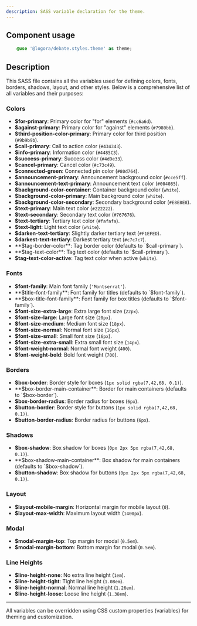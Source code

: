 ```yaml
---
description: SASS variable declaration for the theme.
---
```


## Component usage
```scss
    @use '@logora/debate.styles.theme' as theme;
```

## Description


This SASS file contains all the variables used for defining colors, fonts, borders, shadows, layout, and other styles. Below is a comprehensive list of all variables and their purposes:


### Colors

- **$for-primary**: Primary color for "for" elements (`#cc6a6d`).
- **$against-primary**: Primary color for "against" elements (`#7980bb`).
- **$third-position-color-primary**: Primary color for third position (`#9b9b9b`).
- **$call-primary**: Call to action color (`#434343`).
- **$info-primary**: Information color (`#4485C3`).
- **$success-primary**: Success color (`#4d9e33`).
- **$cancel-primary**: Cancel color (`#c73c49`).
- **$connected-green**: Connected pin color (`#80d764`).
- **$announcement-primary**: Announcement background color (`#cce5ff`).
- **$announcement-text-primary**: Announcement text color (`#004085`).
- **$background-color-container**: Container background color (`white`).
- **$background-color-primary**: Main background color (`white`).
- **$background-color-secondary**: Secondary background color (`#E8E8E8`).
- **$text-primary**: Main text color (`#222222`).
- **$text-secondary**: Secondary text color (`#767676`).
- **$text-tertiary**: Tertiary text color (`#fafafa`).
- **$text-light**: Light text color (`white`).
- **$darken-text-tertiary**: Slightly darker tertiary text (`#F1EFED`).
- **$darkest-text-tertiary**: Darkest tertiary text (`#c7c7c7`).
- **$tag-border-color**: Tag border color (defaults to `$call-primary`).
- **$tag-text-color**: Tag text color (defaults to `$call-primary`).
- **$tag-text-color-active**: Tag text color when active (`white`).

### Fonts

- **$font-family**: Main font family (`'Montserrat'`).
- **$title-font-family**: Font family for titles (defaults to `$font-family`).
- **$box-title-font-family**: Font family for box titles (defaults to `$font-family`).
- **$font-size-extra-large**: Extra large font size (`22px`).
- **$font-size-large**: Large font size (`20px`).
- **$font-size-medium**: Medium font size (`18px`).
- **$font-size-normal**: Normal font size (`16px`).
- **$font-size-small**: Small font size (`16px`).
- **$font-size-extra-small**: Extra small font size (`14px`).
- **$font-weight-normal**: Normal font weight (`400`).
- **$font-weight-bold**: Bold font weight (`700`).

### Borders

- **$box-border**: Border style for boxes (`1px solid rgba(7,42,68, 0.1)`).
- **$box-border-main-container**: Border for main containers (defaults to `$box-border`).
- **$box-border-radius**: Border radius for boxes (`6px`).
- **$button-border**: Border style for buttons (`1px solid rgba(7,42,68, 0.1)`).
- **$button-border-radius**: Border radius for buttons (`6px`).

### Shadows

- **$box-shadow**: Box shadow for boxes (`0px 2px 5px rgba(7,42,68, 0.1)`).
- **$box-shadow-main-container**: Box shadow for main containers (defaults to `$box-shadow`).
- **$button-shadow**: Box shadow for buttons (`0px 2px 5px rgba(7,42,68, 0.1)`).

### Layout

- **$layout-mobile-margin**: Horizontal margin for mobile layout (`0`).
- **$layout-max-width**: Maximum layout width (`1400px`).

### Modal

- **$modal-margin-top**: Top margin for modal (`0.5em`).
- **$modal-margin-bottom**: Bottom margin for modal (`0.5em`).

### Line Heights

- **$line-height-none**: No extra line height (`1em`).
- **$line-height-tight**: Tight line height (`1.08em`).
- **$line-height-normal**: Normal line height (`1.26em`).
- **$line-height-loose**: Loose line height (`1.38em`).

---

All variables can be overridden using CSS custom properties (variables) for theming and customization.

